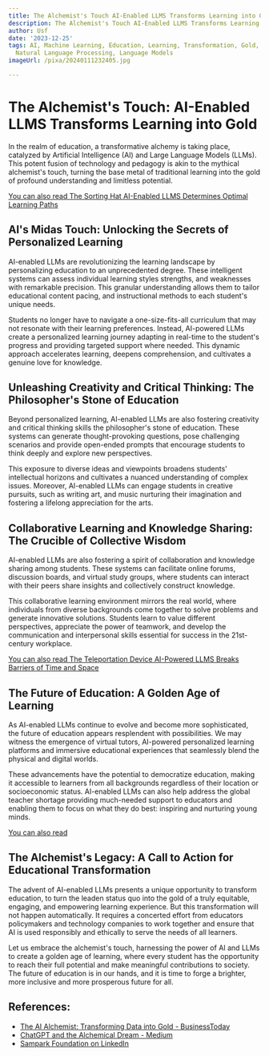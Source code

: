 ```yaml
---
title: The Alchemist's Touch AI-Enabled LLMS Transforms Learning into Gold
description: The Alchemist's Touch AI-Enabled LLMS Transforms Learning into Gold
author: Usf
date: '2023-12-25'
tags: AI, Machine Learning, Education, Learning, Transformation, Gold, Alchemy, LLMS,
  Natural Language Processing, Language Models
imageUrl: /pixa/20240111232405.jpg

---
```

# The Alchemist's Touch: AI-Enabled LLMS Transforms Learning into Gold

In the realm  of education, a transformative alchemy is taking place, catalyzed by Artificial Intelligence (AI) and Large Language Models (LLMs).  This potent fusion of technology and pedagogy is akin to the mythical alchemist's touch, turning the base  metal of traditional learning  into the gold of profound understanding and limitless potential.

[You  can also read The Sorting Hat AI-Enabled LLMS Determines Optimal  Learning Paths](The%20Sorting%20Hat%20AI-Enabled%20LLMS%20Determines%20Optimal%20Learning%20Paths)


## AI's Midas Touch: Unlocking the Secrets  of Personalized Learning

AI-enabled LLMs are  revolutionizing the learning landscape by personalizing education  to an unprecedented degree. These intelligent systems can  assess individual learning styles strengths, and weaknesses with remarkable precision.  This granular understanding allows them to tailor educational  content pacing, and instructional  methods to each student's unique needs.

Students no longer have to navigate a one-size-fits-all curriculum that may not resonate with their learning  preferences. Instead, AI-powered LLMs create a personalized learning journey adapting in real-time to the student's progress  and providing targeted support where  needed. This dynamic approach accelerates learning, deepens comprehension, and cultivates a genuine love for knowledge.

## Unleashing Creativity and Critical Thinking: The Philosopher's Stone  of Education

Beyond personalized learning, AI-enabled LLMs  are  also  fostering creativity  and critical thinking skills the philosopher's stone of education. These systems can  generate thought-provoking questions, pose challenging scenarios  and  provide open-ended prompts that encourage students to  think deeply and explore new perspectives.

This  exposure to diverse ideas and viewpoints broadens students' intellectual horizons and cultivates a nuanced understanding of complex issues. Moreover, AI-enabled LLMs  can  engage students in creative pursuits, such as writing  art, and music nurturing their imagination and fostering a lifelong appreciation for the arts.

## Collaborative Learning and Knowledge Sharing: The Crucible of Collective  Wisdom

AI-enabled LLMs are also fostering a  spirit of collaboration and knowledge sharing among students.  These systems can facilitate online forums, discussion boards, and virtual study groups, where students can interact with their peers share insights and collectively construct knowledge.

This collaborative learning environment mirrors the  real world, where individuals from diverse backgrounds come together to solve problems and generate innovative solutions. Students learn  to value different perspectives, appreciate the  power of  teamwork, and develop the communication  and interpersonal skills essential for success in the 21st-century workplace.

[You can  also read The Teleportation Device AI-Powered LLMS  Breaks Barriers of Time and  Space](The%20Teleportation%20Device%20AI-Powered%20LLMS%20Breaks%20Barriers%20of%20Time%20and%20Space)


## The Future of Education: A Golden Age of Learning

As AI-enabled LLMs continue to evolve and become more sophisticated, the future  of education appears resplendent  with possibilities. We may witness the emergence of virtual tutors, AI-powered personalized learning platforms and immersive educational experiences that seamlessly blend the physical and digital worlds.

These advancements have  the potential to  democratize education, making it  accessible to learners from all backgrounds regardless of their location or socioeconomic status.  AI-enabled LLMs can also help address the global teacher shortage providing much-needed support to educators and enabling  them to focus on what they  do best:  inspiring and nurturing young minds.

[You can also read ]()


## The Alchemist's Legacy: A Call to Action for  Educational Transformation

The advent of AI-enabled  LLMs presents a unique opportunity to  transform education, to turn the  leaden status quo into the gold of a truly equitable, engaging, and empowering learning experience. But this transformation will not happen automatically. It requires a concerted effort from educators policymakers and technology companies to work together and  ensure that AI is used responsibly and ethically  to serve the needs of all learners.

Let us embrace the  alchemist's  touch, harnessing the  power of  AI and LLMs to create a golden age of learning, where every student has  the opportunity  to reach their full potential and make meaningful contributions to society. The future of education is in our hands, and it is time to forge  a brighter, more inclusive and more prosperous future for all.

## References:
- [The AI Alchemist: Transforming Data into Gold - BusinessToday](https://www.businesstoday.in/opinion/columns/story/the-ai-alchemist-transforming-data-into-gold-407879-2023-12-01)
- [ChatGPT and the Alchemical Dream - Medium](https://medium.com/@jackroycroftsherry/chatgpt-and-the-alchemical-dream-14910a7c926f)
- [Sampark Foundation on LinkedIn](https://www.linkedin.com/posts/sampark-foundation_neerajchopra-gold-worldathletics-activity-7101878919385001984-4LE1)
